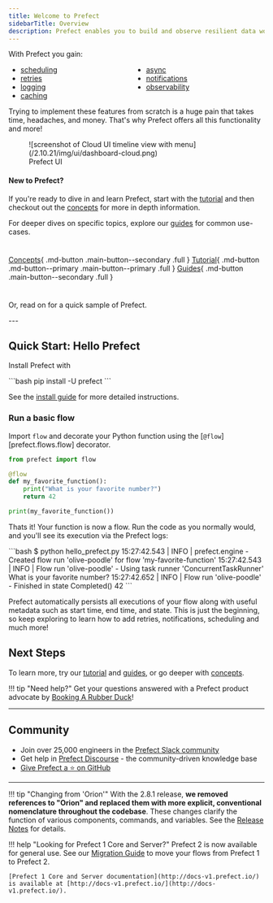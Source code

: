 ```yaml
---
title: Welcome to Prefect
sidebarTitle: Overview
description: Prefect enables you to build and observe resilient data workflows so that you can understand, react to, and recover from unexpected changes. It's the easiest way to transform any Python function into a unit of work that can be observed and orchestrated. Just bring your Python code, sprinkle in a few decorators, and go!
---
```




With Prefect you gain:

<ul class="ul-line-height-compress" style="columns: 2">
    <li> <a href="/2.10.21/concepts/schedules"> scheduling </a> </li>
    <li> <a href="/2.10.21/concepts/tasks/#task-arguments"> retries </a> </li>
    <li> <a href="/2.10.21/concepts/logs/"> logging </a> </li>
    <li> <a href="/2.10.21/concepts/tasks/#caching"> caching</a> </li>
    <li> <a href="/2.10.21/concepts/task-runners/#task-runners"> async</a> </li>
    <li> <a href="/2.10.21/cloud/automations/"> notifications</a> </li>
    <li> <a href="/2.10.21/cloud/overview/"> observability</a> </li>
</ul>

Trying to implement these features from scratch is a huge pain that takes time, headaches, and money. That's why Prefect offers all this functionality and more!

<figure markdown>
![screenshot of Cloud UI timeline view with menu](/2.10.21/img/ui/dashboard-cloud.png)
<figcaption>Prefect UI</figcaption>
</figure>

#### New to Prefect?
If you're ready to dive in and learn Prefect, start with the [tutorial](/2.10.21/tutorial/) and then checkout out the [concepts](/2.10.21/concepts/index/) for more in depth information.

For deeper dives on specific topics, explore our [guides](guides/index/) for common use-cases. <div style="height: 10px"></div>

[Concepts](/2.10.21/concepts)\{ .md-button .main-button--secondary .full } [Tutorial](/2.10.21/tutorial/)\{ .md-button .md-button--primary .main-button--primary .full }  [Guides](guides)\{ .md-button .main-button--secondary .full }

<div style="height: 10px"></div>
<p>Or, read on for a quick sample of Prefect.</p>
---

## Quick Start: Hello Prefect

Install Prefect with 

<div class="terminal">
```bash
pip install -U prefect
```
</div>

See the [install guide](/2.10.21/getting-started/installation/) for more detailed instructions.

### Run a basic flow

Import `flow` and decorate your Python function using the [`@flow`][prefect.flows.flow] decorator.

```python hl_lines="1 3"
from prefect import flow

@flow
def my_favorite_function():
    print("What is your favorite number?")
    return 42

print(my_favorite_function())
```

Thats it! Your function is now a flow. Run the code as you normally would, and you'll see its execution via the Prefect logs:

<div class="terminal">
```bash
$ python hello_prefect.py
15:27:42.543 | INFO    | prefect.engine - Created flow run 'olive-poodle' for flow 'my-favorite-function'
15:27:42.543 | INFO    | Flow run 'olive-poodle' - Using task runner 'ConcurrentTaskRunner'
What is your favorite number?
15:27:42.652 | INFO    | Flow run 'olive-poodle' - Finished in state Completed()
42
```
</div>

Prefect automatically persists all executions of your flow along with useful metadata such as start time, end time, and state. This is just the beginning, so keep exploring to learn how to add retries, notifications, scheduling and much more!

## Next Steps
To learn more, try our [tutorial](/2.10.21/tutorial) and [guides](/2.10.21/guides), or go deeper with [concepts](/2.10.21/concepts).

!!! tip "Need help?"
    Get your questions answered with a Prefect product advocate by [Booking A Rubber Duck](https://calendly.com/prefect-experts/prefect-product-advocates?utm_campaign=prefect_docs_cloud&utm_content=prefect_docs&utm_medium=docs&utm_source=dpcs)!

---

## Community

- Join over 25,000 engineers in the [Prefect Slack community](https://prefect.io/slack)
- Get help in [Prefect Discourse](https://discourse.prefect.io/) - the community-driven knowledge base
- [Give Prefect a ⭐️ on GitHub](https://github.com/PrefectHQ/prefect)

---

!!! tip "Changing from 'Orion'"
    With the 2.8.1 release, **we removed references to "Orion" and replaced them with more explicit, conventional nomenclature throughout the codebase**. These changes clarify the function of various components, commands, and variables. See the [Release Notes](https://github.com/PrefectHQ/prefect/blob/main/RELEASE-NOTES.md#release-281) for details.

!!! help "Looking for Prefect 1 Core and Server?"
    Prefect 2 is now available for general use. See our [Migration Guide](guides/migration-guide/) to move your flows from Prefect 1 to Prefect 2.

    [Prefect 1 Core and Server documentation](http://docs-v1.prefect.io/) is available at [http://docs-v1.prefect.io/](http://docs-v1.prefect.io/).
